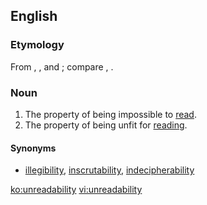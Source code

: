 ==English==

===Etymology===
From {{term|un-}}, {{term|read}}, and {{term|-ability}}; compare {{term|unreadable}}, {{term|readability}}.

===Noun===
{{en-noun|-}}

# The property of being impossible to [[read]].
# The property of being unfit for [[reading]].

====Synonyms====
* {{sense|impossibility}} [[illegibility]], [[inscrutability]], [[indecipherability]]

[[ko:unreadability]]
[[vi:unreadability]]